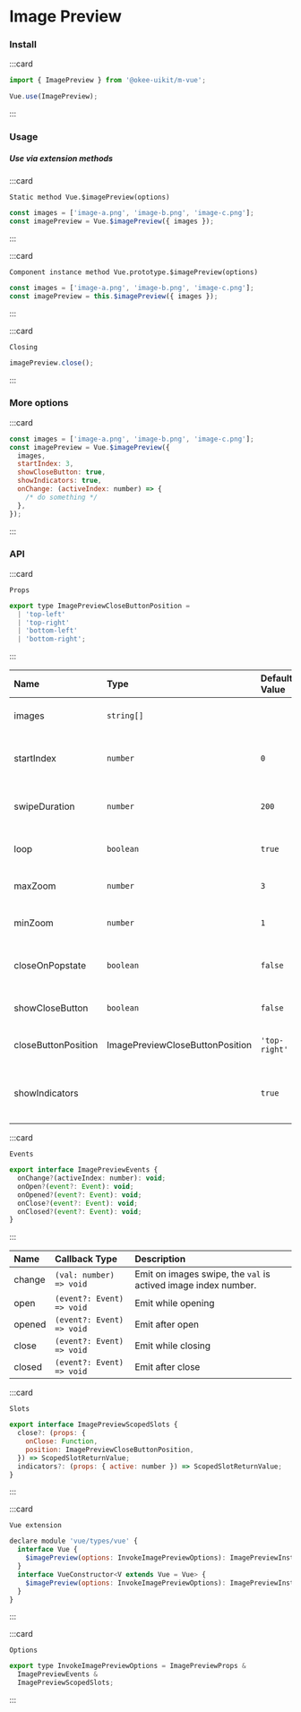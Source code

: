 # Image Preview

### Install

:::card

```javascript
import { ImagePreview } from '@okee-uikit/m-vue';

Vue.use(ImagePreview);
```

:::

### Usage

##### Use via extension methods

:::card

```topic
Static method Vue.$imagePreview(options)
```

```javascript
const images = ['image-a.png', 'image-b.png', 'image-c.png'];
const imagePreview = Vue.$imagePreview({ images });
```

:::

:::card

```topic
Component instance method Vue.prototype.$imagePreview(options)
```

```javascript
const images = ['image-a.png', 'image-b.png', 'image-c.png'];
const imagePreview = this.$imagePreview({ images });
```

:::

:::card

```topic
Closing
```

```javascript
imagePreview.close();
```

:::

### More options

:::card

```javascript
const images = ['image-a.png', 'image-b.png', 'image-c.png'];
const imagePreview = Vue.$imagePreview({
  images,
  startIndex: 3,
  showCloseButton: true,
  showIndicators: true,
  onChange: (activeIndex: number) => {
    /* do something */
  },
});
```

:::

### API

:::card

```topic
Props
```

```javascript
export type ImagePreviewCloseButtonPosition =
  | 'top-left'
  | 'top-right'
  | 'bottom-left'
  | 'bottom-right';
```

:::

| Name                | Type                            | Default Value | Description                                  |
| :------------------ | :------------------------------ | :------------ | :------------------------------------------- |
| images              | `string[]`                      |               | The string array of image URLs.              |
| startIndex          | `number`                        | `0`           | The index number for first showing.          |
| swipeDuration       | `number`                        | `200`         | The duration (millisecond) for swipe motion. |
| loop                | `boolean`                       | `true`        | Toggle loop or not for swipe.                |
| maxZoom             | `number`                        | `3`           | Set maximum zoom scale.                      |
| minZoom             | `number`                        | `1`           | Set minimum zoom scale.                      |
| closeOnPopstate     | `boolean`                       | `false`       | Close on backward (history popstate).        |
| showCloseButton     | `boolean`                       | `false`       | Show close button or not.                    |
| closeButtonPosition | ImagePreviewCloseButtonPosition | `'top-right'` | The position of close button.                |
| showIndicators      |                                 | `true`        | Show images swipe indicators or not.         |


:::card

```topic
Events
```

```javascript
export interface ImagePreviewEvents {
  onChange?(activeIndex: number): void;
  onOpen?(event?: Event): void;
  onOpened?(event?: Event): void;
  onClose?(event?: Event): void;
  onClosed?(event?: Event): void;
}
```

:::

| Name   | Callback Type             | Description                                                    |
| :----- | :------------------------ | :------------------------------------------------------------- |
| change | `(val: number) => void`   | Emit on images swipe, the `val` is actived image index number. |
| open   | `(event?: Event) => void` | Emit while opening                                             |
| opened | `(event?: Event) => void` | Emit after open                                                |
| close  | `(event?: Event) => void` | Emit while closing                                             |
| closed | `(event?: Event) => void` | Emit after close                                               |

:::card

```topic
Slots
```

```javascript
export interface ImagePreviewScopedSlots {
  close?: (props: {
    onClose: Function,
    position: ImagePreviewCloseButtonPosition,
  }) => ScopedSlotReturnValue;
  indicators?: (props: { active: number }) => ScopedSlotReturnValue;
}
```

:::

:::card

```topic
Vue extension
```

```javascript
declare module 'vue/types/vue' {
  interface Vue {
    $imagePreview(options: InvokeImagePreviewOptions): ImagePreviewInstance | undefined;
  }
  interface VueConstructor<V extends Vue = Vue> {
    $imagePreview(options: InvokeImagePreviewOptions): ImagePreviewInstance | undefined;
  }
}
```

:::

:::card

```topic
Options
```

```javascript
export type InvokeImagePreviewOptions = ImagePreviewProps &
  ImagePreviewEvents &
  ImagePreviewScopedSlots;
```

:::
